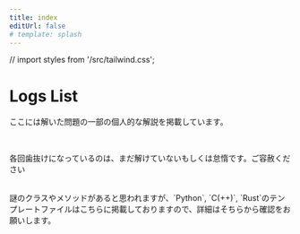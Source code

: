 ```yaml
---
title: index
editUrl: false
# template: splash
---
```


// import styles from '/src/tailwind.css';

# Logs List

ここには解いた問題の一部の個人的な解説を掲載しています。

<br />

各回歯抜けになっているのは、まだ解けていないもしくは怠惰です。ご容赦ください

<br />

<Aside type='caution'>
    謎のクラスやメソッドがあると思われますが、`Python`, `C(++)`, `Rust`のテンプレートファイルはこちらに掲載しておりますので、詳細はそちらから確認をお願いします。
</Aside>

<LinkCard
    title="AtCoder-Template"
    href="https://github.com/twil3akine/AtCoder-Template"
    description="This is my settings file for `AtCoder`, used 'Python'"
/>

<FileList />